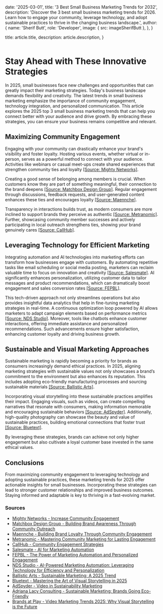 
  date: '2025-03-01',
  title: '3 Best Small Business Marketing Trends for 2032',
  description:
    'Discover the 3 best small business marketing trends for 2026. Learn how to engage your community, leverage technology, and adopt sustainable practices to thrive in the changing business landscape.',
  author: {
    name: 'Sherif Butt',
    role: 'Developer',
    image: { src: imageSherifButt },
  },
}

  title: article.title,
  description: article.description,
}

<img id='Featured Image' alt='' src='https://pub-1b789cafcd9e49738e10b083da80ed6e.r2.dev/fg-18063.webp'>

<h1 id='stay-ahead-with-these-innovative-strategies'>Stay Ahead with These Innovative Strategies</h1>

<p>In 2025, small businesses face new challenges and opportunities that can greatly impact their marketing strategies. Today's business landscape demands flexibility and creativity. The latest trends in small business marketing emphasize the importance of community engagement, technology integration, and personalized communication. This article explores the 2025 top 3 small business marketing trends that can help you connect better with your audience and drive growth. By embracing these strategies, you can ensure your business remains competitive and relevant.</p>

<h2 id='maximizing-community-engagement'>Maximizing Community Engagement</h2>
<p>Engaging with your community can drastically enhance your brand's visibility and foster loyalty. Hosting various events, whether virtual or in-person, serves as a powerful method to connect with your audience. Activities like webinars or casual meet-ups create shared experiences that strengthen community ties and loyalty <a href='https://www.mightynetworks.com/resources/increase-community-engagement'>[Source: Mighty Networks]</a>.</p>
<p>Creating a good sense of belonging among members is crucial. When customers know they are part of something meaningful, their connection to the brand deepens <a href='https://matchboxdesigngroup.com/blog/building-brand-awareness-through-community-outreach/'>[Source: Matchbox Design Group]</a>. Regular engagement through discussions, feedback requests, and user-generated content enhances these ties and encourages loyalty <a href='https://www.maennche.com/2024/11/building-brand-loyalty-through-community-engagement/'>[Source: Maennche]</a>.</p>
<p>Transparency in interactions builds trust, as modern consumers are more inclined to support brands they perceive as authentic <a href='https://metranomic.com/customer-loyalty/revolutionising-brand-loyalty-mastering-community-marketing-for-lasting-engagement'>[Source: Metranomic]</a>. Further, showcasing community member successes and actively participating in local outreach strengthens ties, showing your brand genuinely cares <a href='https://callhub.io/blog/community-organizing/community-engagement-strategies/'>[Source: CallHub]</a>.</p>

<h2 id='leveraging-technology-for-efficient-marketing'>Leveraging Technology for Efficient Marketing</h2>
<p>Integrating automation and AI technologies into marketing efforts can transform how businesses engage with customers. By automating repetitive tasks like email scheduling or social media posting, marketers can reclaim valuable time to focus on innovation and creativity <a href='https://www.salesmate.io/blog/ai-for-marketing-automation/'>[Source: Salesmate]</a>. AI significantly enhances personalization, utilizing customer data to tailor messages and product recommendations, which can dramatically boost engagement and sales conversion rates <a href='https://fepbl.com/index.php/ijmer/article/view/964'>[Source: FEPBL]</a>.</p>
<p>This tech-driven approach not only streamlines operations but also provides insightful data analytics that help in fine-tuning marketing strategies in real-time. A continuous optimization loop powered by AI allows marketers to adapt campaign elements based on performance metrics <a href='https://nds.studio/digital-marketing/ai-powered-marketing-automation-leveraging-technology-for-efficiency-and-personalization/'>[Source: NDS Studio]</a>. Moreover, tools like chatbots enhance customer interactions, offering immediate assistance and personalized recommendations. Such advancements ensure higher satisfaction, enhancing customer loyalty and driving business growth.</p>

<h2 id='sustainable-and-visual-marketing-approaches'>Sustainable and Visual Marketing Approaches</h2>
<p>Sustainable marketing is rapidly becoming a priority for brands as consumers increasingly demand ethical practices. In 2025, aligning marketing strategies with sustainable values not only showcases a brand’s commitment to the environment but also enhances its reputation. This includes adopting eco-friendly manufacturing processes and sourcing sustainable materials <a href='https://ballisticarts.com/sustainable-marketing-a-2025-trend/'>[Source: Ballistic Arts]</a>.</p>
<p>Incorporating visual storytelling into these sustainable practices amplifies their impact. Engaging visuals, such as videos, can create compelling narratives that resonate with consumers, making information memorable and encouraging sustainable behaviors <a href='https://adspyder.io/video-in-sustainability-marketing/'>[Source: AdSpyder]</a>. Additionally, high-quality photography can showcase the beauty and value of sustainable practices, building emotional connections that foster trust <a href='https://bluetext.com/blog/mastering-the-art-of-visual-storytelling-in-2025/'>[Source: Bluetext]</a>.</p>
<p>By leveraging these strategies, brands can achieve not only higher engagement but also cultivate a loyal customer base invested in the same ethical values.</p>

<h2 id='conclusions'>Conclusions</h2>
<p>From maximizing community engagement to leveraging technology and adopting sustainable practices, these marketing trends for 2025 offer actionable insights for small businesses. Incorporating these strategies can lead to stronger customer relationships and improved business outcomes. Staying informed and adaptable is key to thriving in a fast-evolving market.</p>

<h3>Sources</h3>
<ul>
<li><a href='https://www.mightynetworks.com/resources/increase-community-engagement'>Mighty Networks - Increase Community Engagement</a></li>
<li><a href='https://matchboxdesigngroup.com/blog/building-brand-awareness-through-community-outreach/'>Matchbox Design Group - Building Brand Awareness Through Community Outreach</a></li>
<li><a href='https://www.maennche.com/2024/11/building-brand-loyalty-through-community-engagement/'>Maennche - Building Brand Loyalty Through Community Engagement</a></li>
<li><a href='https://metranomic.com/customer-loyalty/revolutionising-brand-loyalty-mastering-community-marketing-for-lasting-engagement'>Metranomic - Mastering Community Marketing for Lasting Engagement</a></li>
<li><a href='https://callhub.io/blog/community-organizing/community-engagement-strategies/'>CallHub - Community Engagement Strategies</a></li>
<li><a href='https://www.salesmate.io/blog/ai-for-marketing-automation/'>Salesmate - AI for Marketing Automation</a></li>
<li><a href='https://fepbl.com/index.php/ijmer/article/view/964'>FEPBL - The Power of Marketing Automation and Personalized Engagement</a></li>
<li><a href='https://nds.studio/digital-marketing/ai-powered-marketing-automation-leveraging-technology-for-efficiency-and-personalization/'>NDS Studio - AI-Powered Marketing Automation: Leveraging Technology for Efficiency and Personalization</a></li>
<li><a href='https://ballisticarts.com/sustainable-marketing-a-2025-trend/'>Ballistic Arts - Sustainable Marketing: A 2025 Trend</a></li>
<li><a href='https://bluetext.com/blog/mastering-the-art-of-visual-storytelling-in-2025/'>Bluetext - Mastering the Art of Visual Storytelling in 2025</a></li>
<li><a href='https://adspyder.io/video-in-sustainability-marketing/'>AdSpyder - Video in Sustainability Marketing</a></li>
<li><a href='https://blog.adrianalacyconsulting.com/featured/sustainable-marketing-brands-eco-friendly/'>Adriana Lacy Consulting - Sustainable Marketing: Brands Going Eco-Friendly</a></li>
<li><a href='https://blog.brandsatplayllc.com/blog/video-marketing-trends-2025-why-visual-storytelling-is-the-future'>Brands at Play - Video Marketing Trends 2025: Why Visual Storytelling is the Future</a></li>
</ul>